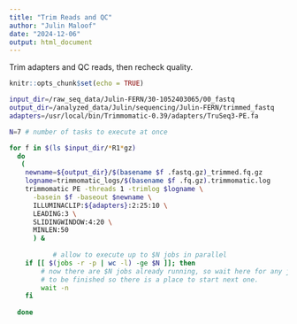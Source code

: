 ```yaml
---
title: "Trim Reads and QC"
author: "Julin Maloof"
date: "2024-12-06"
output: html_document
---
```


Trim adapters and QC reads, then recheck quality.

```r
knitr::opts_chunk$set(echo = TRUE)
```

```bash
input_dir=/raw_seq_data/Julin-FERN/30-1052403065/00_fastq
output_dir=/analyzed_data/Julin/sequencing/Julin-FERN/trimmed_fastq
adapters=/usr/local/bin/Trimmomatic-0.39/adapters/TruSeq3-PE.fa

N=7 # number of tasks to execute at once

for f in $(ls $input_dir/*R1*gz)
  do
   (
    newname=${output_dir}/$(basename $f .fastq.gz)_trimmed.fq.gz
    logname=trimmomatic_logs/$(basename $f .fq.gz).trimmomatic.log
    trimmomatic PE -threads 1 -trimlog $logname \
      -basein $f -baseout $newname \
      ILLUMINACLIP:${adapters}:2:25:10 \
      LEADING:3 \
      SLIDINGWINDOW:4:20 \
      MINLEN:50
      ) &
      
           # allow to execute up to $N jobs in parallel
    if [[ $(jobs -r -p | wc -l) -ge $N ]]; then
        # now there are $N jobs already running, so wait here for any job
        # to be finished so there is a place to start next one.
        wait -n
    fi
      
  done
  
```

